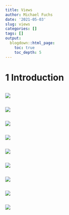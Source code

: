 ```yaml
---
title: Views
author: Michael Fuchs
date: '2021-05-03'
slug: views
categories: []
tags: []
output:
  blogdown::html_page:
    toc: true
    toc_depth: 5
---
```




# 1 Introduction







```r

```

![](/post/2021-05-03-views_files/p17p.png)







```r

```

![](/post/2021-05-03-views_files/p17p.png)







```r

```

![](/post/2021-05-03-views_files/p17p.png)





```r

```

![](/post/2021-05-03-views_files/p17p.png)






```r

```

![](/post/2021-05-03-views_files/p17p.png)





```r

```

![](/post/2021-05-03-views_files/p17p.png)





```r

```

![](/post/2021-05-03-views_files/p17p.png)





```r

```

![](/post/2021-05-03-views_files/p17p.png)








```r

```

![](/post/2021-05-03-views_files/p17p.png)











